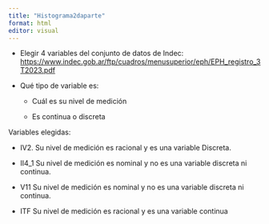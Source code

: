 ```yaml
---
title: "Histograma2daparte"
format: html
editor: visual
---
```


-   Elegir 4 variables del conjunto de datos de Indec: <https://www.indec.gob.ar/ftp/cuadros/menusuperior/eph/EPH_registro_3T2023.pdf>

-   Qué tipo de variable es:

    -   Cuál es su nivel de medición

    -   Es continua o discreta

Variables elegidas:

- IV2. Su nivel de medición es racional y es una variable Discreta.

- II4_1 Su nivel de medición es nominal y no es una variable discreta ni continua.

- V11  Su nivel de medición es nominal y no es una variable discreta ni continua.

- ITF Su nivel de medición es racional y es una variable continua 